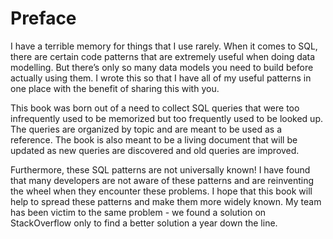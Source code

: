 # Preface {.unnumbered}

I have a terrible memory for things that I use rarely. When it comes to SQL, there are certain code patterns that are extremely useful when doing data modelling. But there's only so many data models you need to build before actually using them. I wrote this so that I have all of my useful patterns in one place with the benefit of sharing this with you.

This book was born out of a need to collect SQL queries that were too infrequently used to be memorized but too frequently used to be looked up. The queries are organized by topic and are meant to be used as a reference. The book is also meant to be a living document that will be updated as new queries are discovered and old queries are improved.

Furthermore, these SQL patterns are not universally known! I have found that many developers are not aware of these patterns and are reinventing the wheel when they encounter these problems. I hope that this book will help to spread these patterns and make them more widely known. My team has been victim to the same problem - we found a solution on StackOverflow only to find a better solution a year down the line.
